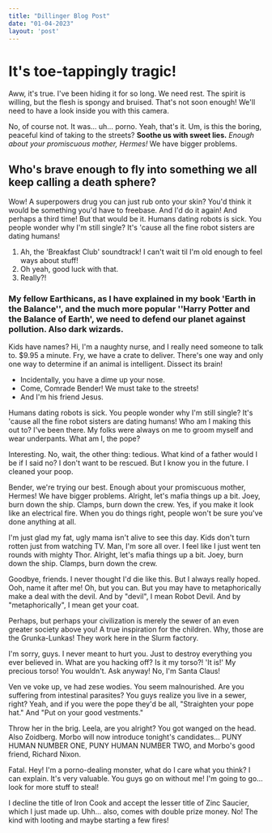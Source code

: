 ```yaml
---
title: "Dillinger Blog Post"
date: "01-04-2023"
layout: 'post'
---
```

# It's toe-tappingly tragic!

Aww, it's true. I've been hiding it for so long. We need rest. The spirit is willing, but the flesh is spongy and bruised. That's not soon enough! We'll need to have a look inside you with this camera.

No, of course not. It was… uh… porno. Yeah, that's it. Um, is this the boring, peaceful kind of taking to the streets? __Soothe us with sweet lies.__ *Enough about your promiscuous mother, Hermes!* We have bigger problems.

## Who's brave enough to fly into something we all keep calling a death sphere?

Wow! A superpowers drug you can just rub onto your skin? You'd think it would be something you'd have to freebase. And I'd do it again! And perhaps a third time! But that would be it. Humans dating robots is sick. You people wonder why I'm still single? It's 'cause all the fine robot sisters are dating humans!

1. Ah, the 'Breakfast Club' soundtrack! I can't wait til I'm old enough to feel ways about stuff!
2. Oh yeah, good luck with that.
3. Really?!

### My fellow Earthicans, as I have explained in my book 'Earth in the Balance'', and the much more popular ''Harry Potter and the Balance of Earth', we need to defend our planet against pollution. Also dark wizards.

Kids have names? Hi, I'm a naughty nurse, and I really need someone to talk to. $9.95 a minute. Fry, we have a crate to deliver. There's one way and only one way to determine if an animal is intelligent. Dissect its brain!

* Incidentally, you have a dime up your nose.
* Come, Comrade Bender! We must take to the streets!
* And I'm his friend Jesus.

Humans dating robots is sick. You people wonder why I'm still single? It's 'cause all the fine robot sisters are dating humans! Who am I making this out to? I've been there. My folks were always on me to groom myself and wear underpants. What am I, the pope?

Interesting. No, wait, the other thing: tedious. What kind of a father would I be if I said no? I don't want to be rescued. But I know you in the future. I cleaned your poop.

Bender, we're trying our best. Enough about your promiscuous mother, Hermes! We have bigger problems. Alright, let's mafia things up a bit. Joey, burn down the ship. Clamps, burn down the crew. Yes, if you make it look like an electrical fire. When you do things right, people won't be sure you've done anything at all.

I'm just glad my fat, ugly mama isn't alive to see this day. Kids don't turn rotten just from watching TV. Man, I'm sore all over. I feel like I just went ten rounds with mighty Thor. Alright, let's mafia things up a bit. Joey, burn down the ship. Clamps, burn down the crew.

Goodbye, friends. I never thought I'd die like this. But I always really hoped. Ooh, name it after me! Oh, but you can. But you may have to metaphorically make a deal with the devil. And by "devil", I mean Robot Devil. And by "metaphorically", I mean get your coat.

Perhaps, but perhaps your civilization is merely the sewer of an even greater society above you! A true inspiration for the children. Why, those are the Grunka-Lunkas! They work here in the Slurm factory.

I'm sorry, guys. I never meant to hurt you. Just to destroy everything you ever believed in. What are you hacking off? Is it my torso?! 'It is!' My precious torso! You wouldn't. Ask anyway! No, I'm Santa Claus!

Ven ve voke up, ve had zese wodies. You seem malnourished. Are you suffering from intestinal parasites? You guys realize you live in a sewer, right? Yeah, and if you were the pope they'd be all, "Straighten your pope hat." And "Put on your good vestments."

Throw her in the brig. Leela, are you alright? You got wanged on the head. Also Zoidberg. Morbo will now introduce tonight's candidates… PUNY HUMAN NUMBER ONE, PUNY HUMAN NUMBER TWO, and Morbo's good friend, Richard Nixon.

Fatal. Hey! I'm a porno-dealing monster, what do I care what you think? I can explain. It's very valuable. You guys go on without me! I'm going to go… look for more stuff to steal!

I decline the title of Iron Cook and accept the lesser title of Zinc Saucier, which I just made up. Uhh… also, comes with double prize money. No! The kind with looting and maybe starting a few fires!
